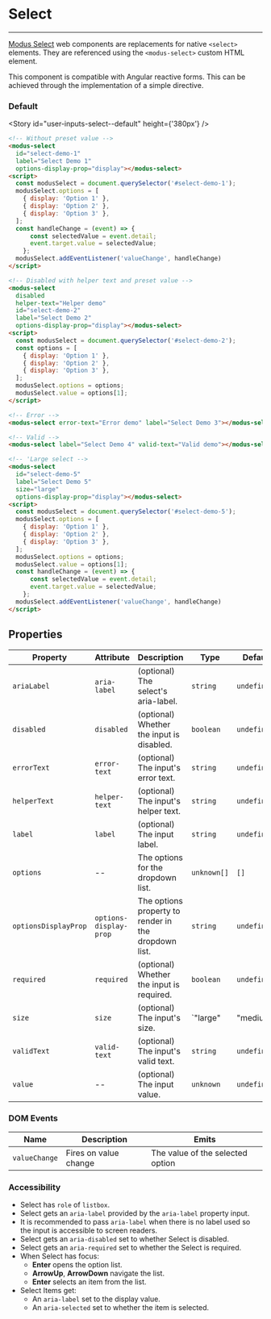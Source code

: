 
# Select

---

[Modus Select](https://modus.trimble.com/components/inputs/) web components are replacements for native `<select>` elements. They are referenced using the `<modus-select>` custom HTML element.

This component is compatible with Angular reactive forms. This can be achieved through the implementation of a simple directive.

### Default

<Story id="user-inputs-select--default" height={'380px'} />

```html
<!-- Without preset value -->
<modus-select
  id="select-demo-1"
  label="Select Demo 1"
  options-display-prop="display"></modus-select>
<script>
  const modusSelect = document.querySelector('#select-demo-1');
  modusSelect.options = [
    { display: 'Option 1' },
    { display: 'Option 2' },
    { display: 'Option 3' },
  ];
  const handleChange = (event) => {
      const selectedValue = event.detail;
      event.target.value = selectedValue;
    };
  modusSelect.addEventListener('valueChange', handleChange)
</script>

<!-- Disabled with helper text and preset value -->
<modus-select
  disabled
  helper-text="Helper demo"
  id="select-demo-2"
  label="Select Demo 2"
  options-display-prop="display"></modus-select>
<script>
  const modusSelect = document.querySelector('#select-demo-2');
  const options = [
    { display: 'Option 1' },
    { display: 'Option 2' },
    { display: 'Option 3' },
  ];
  modusSelect.options = options;
  modusSelect.value = options[1];
</script>

<!-- Error -->
<modus-select error-text="Error demo" label="Select Demo 3"></modus-select>

<!-- Valid -->
<modus-select label="Select Demo 4" valid-text="Valid demo"></modus-select>

<!-- 'Large select -->
<modus-select
  id="select-demo-5"
  label="Select Demo 5"
  size="large"
  options-display-prop="display"></modus-select>
<script>
  const modusSelect = document.querySelector('#select-demo-5');
  modusSelect.options = [
    { display: 'Option 1' },
    { display: 'Option 2' },
    { display: 'Option 3' },
  ];
  modusSelect.options = options;
  modusSelect.value = options[1];
  const handleChange = (event) => {
      const selectedValue = event.detail;
      event.target.value = selectedValue;
    };
  modusSelect.addEventListener('valueChange', handleChange)
</script>
```

## Properties

| Property             | Attribute              | Description                                          | Type                  | Default     |
| -------------------- | ---------------------- | ---------------------------------------------------- | --------------------- | ----------- |
| `ariaLabel`          | `aria-label`           | (optional) The select's aria-label.                  | `string`              | `undefined` |
| `disabled`           | `disabled`             | (optional) Whether the input is disabled.            | `boolean`             | `undefined` |
| `errorText`          | `error-text`           | (optional) The input's error text.                   | `string`              | `undefined` |
| `helperText`         | `helper-text`          | (optional) The input's helper text.                  | `string`              | `undefined` |
| `label`              | `label`                | (optional) The input label.                          | `string`              | `undefined` |
| `options`            | --                     | The options for the dropdown list.                   | `unknown[]`           | `[]`        |
| `optionsDisplayProp` | `options-display-prop` | The options property to render in the dropdown list. | `string`              | `undefined` |
| `required`           | `required`             | (optional) Whether the input is required.            | `boolean`             | `undefined` |
| `size`               | `size`                 | (optional) The input's size.                         | `"large" | "medium"`  | `'medium'`  |
| `validText`          | `valid-text`           | (optional) The input's valid text.                   | `string`              | `undefined` |
| `value`              | --                     | (optional) The input value.                          | `unknown`             | `undefined` |

### DOM Events

| Name          | Description           | Emits                            |
| ------------- | --------------------- | -------------------------------- |
| `valueChange` | Fires on value change | The value of the selected option |

### Accessibility

- Select has `role` of `listbox`.
- Select gets an `aria-label` provided by the `aria-label` property input.
- It is recommended to pass `aria-label` when there is no label used so the input is accessible to screen readers.
- Select gets an `aria-disabled` set to whether Select is disabled.
- Select gets an `aria-required` set to whether the Select is required.
- When Select has focus:
  - **Enter** opens the option list.
  - **ArrowUp**, **ArrowDown** navigate the list.
  - **Enter** selects an item from the list.
- Select Items get:
  - An `aria-label` set to the display value.
  - An `aria-selected` set to whether the item is selected.
